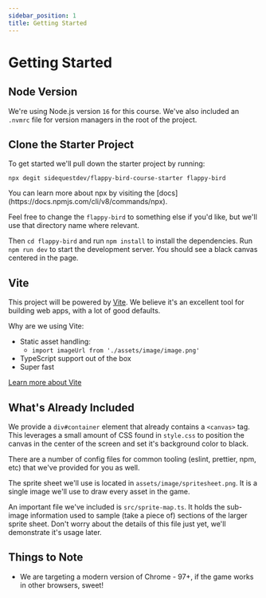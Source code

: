 ```yaml
---
sidebar_position: 1
title: Getting Started
---
```


# Getting Started

## Node Version

We're using Node.js version `16` for this course. We've also included an `.nvmrc` file for version managers in the root of the project.

## Clone the Starter Project

To get started we'll pull down the starter project by running:

`npx degit sidequestdev/flappy-bird-course-starter flappy-bird`

<AlertInfo title="NPX">
  You can learn more about npx by visiting the
  [docs](https://docs.npmjs.com/cli/v8/commands/npx).
</AlertInfo>

Feel free to change the `flappy-bird` to something else if you'd like, but we'll use that directory name where relevant.

Then `cd flappy-bird` and run `npm install` to install the dependencies. Run `npm run dev` to start the development server. You should see a black canvas centered in the page.

## Vite

This project will be powered by [Vite](https://vitejs.dev/). We believe it's an excellent tool for building web apps, with a lot of good defaults.

Why are we using Vite:

- Static asset handling:
  - `import imageUrl from './assets/image/image.png'`
- TypeScript support out of the box
- Super fast

[Learn more about Vite](https://vitejs.dev/)

## What's Already Included

We provide a `div#container` element that already contains a `<canvas>` tag. This leverages a small amount of CSS found in `style.css` to position the canvas in the center of the screen and set it's background color to black.

There are a number of config files for common tooling (eslint, prettier, npm, etc) that we've provided for you as well.

The sprite sheet we'll use is located in `assets/image/spritesheet.png`. It is a single image we'll use to draw every asset in the game.

An important file we've included is `src/sprite-map.ts`. It holds the sub-image information used to sample (take a piece of) sections of the larger sprite sheet. Don't worry about the details of this file just yet, we'll demonstrate it's usage later.

## Things to Note

- We are targeting a modern version of Chrome - 97+, if the game works in other browsers, sweet!
